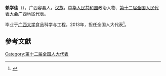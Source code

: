 '''赖学佳'''（{{bd|1968年||}}），广西容县人，[[汉族|汉族]]，[[中华人民共和国|中华人民共和国]]政治人物、[[第十二届全国人民代表大会|第十二届全国人民代表大会]]广西地区代表。

毕业于[[广西大学|广西大学]]食品科学与工程。2013年，担任全国人大代表<ref>{{cite news|title=全国人大代表信息-赖学佳|url=http://210.82.31.1:8084/delegate/viewDelegate.action?dbid=122009|accessdate=2013-04-05|newspaper=全国人大网|archive-url=https://web.archive.org/web/20160305223628/http://www.npc.gov.cn/delegate/viewDelegate.action?dbid=122009|archive-date=2016-03-05|dead-url=yes}}</ref>。

==參考文獻==
{{reflist}}
{{中国政治人物小作品}}

[[Category:第十二届全国人大代表|Category:第十二届全国人大代表]]